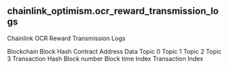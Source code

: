 ## chainlink_optimism.ocr_reward_transmission_logs 
Chainlink OCR Reward Transmission Logs


<ParamField path="blockchain">
Blockchain
</ParamField>
<ParamField path="block_hash">
Block Hash
</ParamField>
<ParamField path="contract_address">
Contract Address
</ParamField>
<ParamField path="data">
Data
</ParamField>
<ParamField path="topic0">
Topic 0
</ParamField>
<ParamField path="topic1">
Topic 1
</ParamField>
<ParamField path="topic2">
Topic 2
</ParamField>
<ParamField path="topic3">
Topic 3
</ParamField>
<ParamField path="tx_hash">
Transaction Hash
</ParamField>
<ParamField path="block_number">
Block number
</ParamField>
<ParamField path="block_time">
Block time
</ParamField>
<ParamField path="index">
Index
</ParamField>
<ParamField path="tx_index">
Transaction Index
</ParamField>
